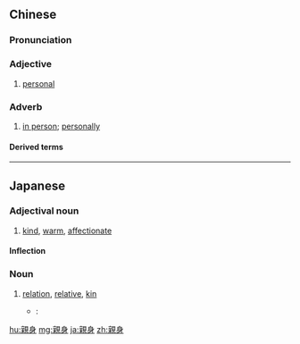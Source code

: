 {{also|亲身}}
==Chinese==
{{zh-forms|s=亲身}}

===Pronunciation===
{{zh-pron
|m=qīnshēn
|c=can1 san1
|h=pfs=chhîn-sṳ̂n
|mn=chhin-sin
|cat=a,adv
}}

===Adjective===
{{zh-adj}}

# [[personal]]

===Adverb===
{{zh-adv}}

# [[in person]]; [[personally]]

====Derived terms====
{{zh-der|親身經歷}}

----

==Japanese==
{{ja-kanjitab|しん|み|yomi=j}}

===Adjectival noun===
{{ja-adj|infl=na|しんみ}}

# [[kind]], [[warm]], [[affectionate]]

====Inflection====
{{ja-na|しんみ}}

===Noun===
{{ja-noun|しんみ}}

# [[relation]], [[relative]], [[kin]]
#* {{RQ:Botchan}}:
#*: {{ja-usex|親身の甥よりも他人のおれの方が好きなのだろう。|しんみ の おい より も たにん の おれ の ほう が すき な の だろう。|I believe she liked me more than she did her own kin.}}

[[hu:親身]]
[[mg:親身]]
[[ja:親身]]
[[zh:親身]]